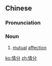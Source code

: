 ==Chinese==
{{zh-forms}}

===Pronunciation===
{{zh-pron
|m=qíngfèn
|c=cing4 fan6
|mn=qz,xm,zz:chêng-hūn
|cat=n
}}

===Noun===
{{zh-noun}}

# [[mutual]] [[affection]]

[[ko:情分]]
[[zh:情分]]
